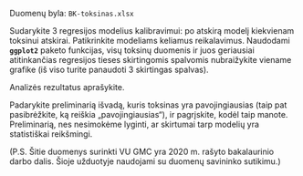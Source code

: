 
Duomenų byla: `BK-toksinas.xlsx`  

Sudarykite 3 regresijos modelius kalibravimui: po atskirą modelį kiekvienam toksinui atskirai.
Patikrinkite modeliams keliamus reikalavimus.
Naudodami **`ggplot2`** paketo funkcijas, visų toksinų duomenis ir juos geriausiai atitinkančias regresijos tieses skirtingomis spalvomis nubraižykite viename grafike (iš viso turite panaudoti 3 skirtingas spalvas).

Analizės rezultatus aprašykite.

Padarykite preliminarią išvadą, kuris toksinas yra pavojingiausias (taip pat pasibrėžkite, ką reiškia „pavojingiausias“), ir pagrįskite, kodėl taip manote. Preliminarią, nes nesimokėme lyginti, ar skirtumai tarp modelių yra statistiškai reikšmingi.

(P.S. Šitie duomenys surinkti VU GMC yra 2020 m. rašyto bakalaurinio darbo dalis.
Šioje užduotyje naudojami su duomenų savininko sutikimu.)
